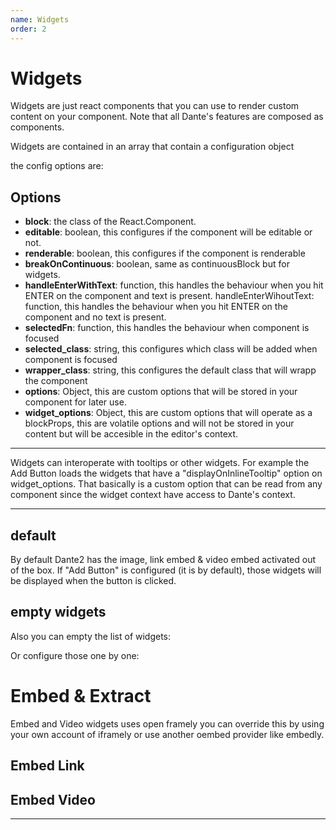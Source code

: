 ```yaml
---
name: Widgets
order: 2
---
```



# Widgets


Widgets are just react components that you can use to render custom content on your component. Note that all Dante's features are composed as components.

Widgets are contained in an array that contain a configuration object

the config options are:

## Options

+ **block**: the class of the React.Component.
+ **editable**: boolean, this configures if the component will be editable or not.
+ **renderable**: boolean, this configures if the component is renderable
+ **breakOnContinuous**: boolean, same as continuousBlock but for widgets.
+ **handleEnterWithText**: function, this handles the behaviour when you hit ENTER on the component and text is present.
handleEnterWihoutText: function, this handles the behaviour when you hit ENTER on the component and no text is present.
+ **selectedFn**: function, this handles the behaviour when component is focused
+ **selected_class**: string, this configures which class will be added when component is focused
+ **wrapper_class**: string, this configures the default class that will wrapp the component
+ **options**: Object, this are custom options that will be stored in your component for later use.
+ **widget_options**: Object, this are custom options that will operate as a blockProps, this are volatile options and will not be stored in your content but will be accesible in the editor's context. 

---------------

Widgets can interoperate with tooltips or other widgets. For example the Add Button loads the widgets that have a "displayOnInlineTooltip" option on widget_options. That basically is a custom option that can be read from any component since the widget context have access to Dante's context.

-------------------

## default

By default Dante2 has the image, link embed & video embed activated out of the box. If "Add Button" is configured (it is by default), those widgets will be displayed when the button is clicked.  

<Playground>
  <Dante content={null} />
</Playground>

## empty widgets 

Also you can empty the list of widgets:

<Playground>
  <Dante content={null} widgets={[]}/>
</Playground>

Or configure those one by one:

<Playground>
  <Dante content={null} widgets={[ImageBlockConfig()]}  
  />
</Playground>


# Embed & Extract

Embed and Video widgets uses open framely you can override this by using your own account of iframely or use another oembed provider like embedly.


## Embed Link

<Playground>
  <Dante content={null} widgets={[
                                  EmbedBlockConfig({ options: {
                                      placeholder: "put an external link",
                                      endpoint: "//open.iframe.ly/api/oembed?origin=https://github.com&url="
                                    } })
                                    , 
                                  PlaceholderBlockConfig()
                                  ]}  
  />
</Playground>

## Embed Video

<Playground>
  <Dante content={null} widgets={[
                                  VideoBlockConfig({ options: {
                                      placeholder: "put an external video link",
                                      endpoint: "//open.iframe.ly/api/oembed?origin=https://github.com&url=",
                                      caption: 'optional caption'
                                    } 
                                  }), 
                                  PlaceholderBlockConfig()
                                  ]}  
  />
</Playground>


-----------

<Playground>
  <Dante content={null} widgets={[ImageBlockConfig(),
                                  EmbedBlockConfig(),
                                  VideoBlockConfig(),
                                  PlaceholderBlockConfig()]}  
  />
</Playground>
